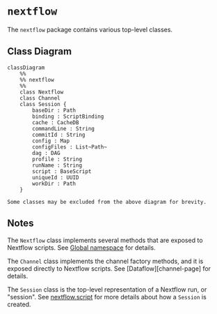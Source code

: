 
# `nextflow`

The `nextflow` package contains various top-level classes.

## Class Diagram

```mermaid
classDiagram
    %%
    %% nextflow
    %%
    class Nextflow
    class Channel
    class Session {
        baseDir : Path
        binding : ScriptBinding
        cache : CacheDB
        commandLine : String
        commitId : String
        config : Map
        configFiles : List~Path~
        dag : DAG
        profile : String
        runName : String
        script : BaseScript
        uniqueId : UUID
        workDir : Path
    }

```

```note
Some classes may be excluded from the above diagram for brevity.
```

## Notes

The `Nextflow` class implements several methods that are exposed to Nextflow scripts. See [Global namespace][stdlib-namespaces-global] for details.

The `Channel` class implements the channel factory methods, and it is exposed directly to Nextflow scripts. See [Dataflow][channel-page] for details.

The `Session` class is the top-level representation of a Nextflow run, or "session". See [nextflow.script][nextflow-script] for more details about how a `Session` is created.

[dataflow-page]: /nextflow_docs/nextflow_repo/docs/channel.mdx
[nextflow-script]: /nextflow_docs/nextflow_repo/docs/developer/nextflow.script.mdx
[stdlib-namespaces-global]: /nextflow_docs/nextflow_repo/docs/reference/stdlib-namespaces.mdx#global-namespace